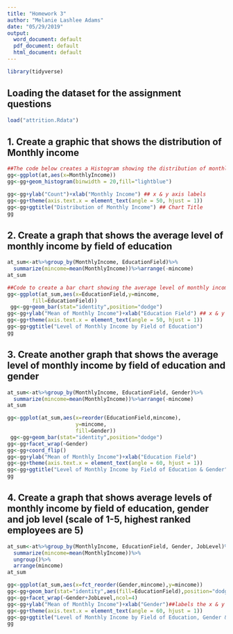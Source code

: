 ```yaml
---
title: "Homework 3"
author: "Melanie Lashlee Adams"
date: "05/29/2019"
output:
  word_document: default
  pdf_document: default
  html_document: default
---
```


```r
library(tidyverse)
```
## Loading the dataset for the assignment questions
```r
load("attrition.Rdata")
```

## 1. Create a graphic that shows the distribution of Monthly income

```r
##The code below creates a Histogram showing the distribution of monthly income 
gg<-ggplot(at,aes(x=MonthlyIncome))
gg<-gg+geom_histogram(binwidth = 20,fill="lightblue")


```

```r
gg<-gg+ylab("Count")+xlab("Monthly Income") ## x & y axis labels
gg<-gg+theme(axis.text.x = element_text(angle = 50, hjust = 1))
gg<-gg+ggtitle("Distribution of Monthly Income") ## Chart Title
gg
``` 
## 2. Create a graph that shows the average level of monthly income by field of education

```r

at_sum<-at%>%group_by(MonthlyIncome, EducationField)%>%
  summarize(mincome=mean(MonthlyIncome))%>%arrange(-mincome)
at_sum
```

```r
##Code to create a bar chart showing the average level of monthly income by field of education
gg<-ggplot(at_sum,aes(x=EducationField,y=mincome,
        fill=EducationField)) 
 gg<-gg+geom_bar(stat="identity",position="dodge")
gg<-gg+ylab("Mean of Monthly Income")+xlab("Education Field") ## x & y axis labels
gg<-gg+theme(axis.text.x = element_text(angle = 50, hjust = 1))
gg<-gg+ggtitle("Level of Monthly Income by Field of Education") 
gg
```

## 3. Create another graph that shows the average level of monthly income by field of education and gender
```r
at_sum<-at%>%group_by(MonthlyIncome, EducationField, Gender)%>%
  summarize(mincome=mean(MonthlyIncome))%>%arrange(-mincome)
at_sum
```

```r
gg<-ggplot(at_sum,aes(x=reorder(EducationField,mincome),
                      y=mincome,
                      fill=Gender))
 gg<-gg+geom_bar(stat="identity",position="dodge")
gg<-gg+facet_wrap(~Gender)
gg<-gg+coord_flip()
gg<-gg+ylab("Mean of Monthly Income")+xlab("Education Field")
gg<-gg+theme(axis.text.x = element_text(angle = 60, hjust = 1))
gg<-gg+ggtitle("Level of Monthly Income by Field of Education & Gender")
gg
```

## 4. Create a graph that shows average levels of monthly income by field of education, gender and job level (scale of 1-5, highest ranked employees are 5)
```r
at_sum<-at%>%group_by(MonthlyIncome, EducationField, Gender, JobLevel)%>%
  summarize(mincome=mean(MonthlyIncome))%>% 
  ungroup()%>%
  arrange(mincome)
at_sum
```

```r
gg<-ggplot(at_sum,aes(x=fct_reorder(Gender,mincome),y=mincome))
gg<-gg+geom_bar(stat="identity",aes(fill=EducationField),position="dodge")
gg<-gg+facet_wrap(~Gender+JobLevel,ncol=4)
gg<-gg+ylab("Mean of Monthly Income")+xlab("Gender")##labels the x & y axis
gg<-gg+theme(axis.text.x = element_text(angle = 60, hjust = 1))
gg<-gg+ggtitle("Level of Monthly Income by Field of Education, Gender & Job Level")
gg
```
